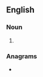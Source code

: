 ==English==

===Noun===
{{head|en|noun plural form}}

# {{plural of|stainer|lang=en}}

===Anagrams===
* {{anagrams|en|a=aeinrsst|artiness|resiants|restains|retsinas|rinsates|starnies|stearins|stranies}}